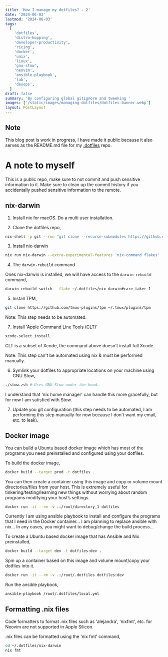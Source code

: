 ```yaml
---
title: 'How I manage my dotfiles? - 2'
date: '2024-06-03'
lastmod: '2024-06-03'
tags:
  [
    'dotfiles',
    'distro-hopping',
    'developer-productivity',
    'ricing',
    'docker',
    'unix',
    'linux',
    'gnu-stow',
    'neovim',
    'ansible-playbook',
    'lab',
    'devops',
  ]
draft: false
summary: 'By configuring global gitignore and tweeking '
images: ['/static/images/managing-dotfiles/dotfiles-banner.webp']
layout: PostLayout
---
```


## Note

This blog post is work in progress, I have made it public because it also
serves as the README.md file for my [.dotfiles](https://github.com/shibisuriya/.dotfiles) repo.

# A note to myself

This is a public repo, make sure to not commit and push
sensitive information to it. Make sure to clean up the
commit history if you accidentally pushed sensitive
information to the remote.

## nix-darwin

1. Install nix for macOS. Do a multi user installation.

2. Clone the dotfiles repo,

```bash
nix-shell -p git --run "git clone --recurse-submodules https://github.com/shibisuriya/.dotfiles ~/.dotfiles"
```

3. Install nix-darwin

```bash
nix run nix-darwin --extra-experimental-features 'nix-command flakes' -- switch --flake ~/.dotfiles/nix-darwin#care_taker_1
```

4. The `darwin-rebuild` command

Ones nix-darwin is installed, we will have access to the
`darwin-rebuild` command,

```bash
darwin-rebuild switch --flake ~/.dotfiles/nix-darwin#care_taker_1
```

5. Install TPM,

```bash
git clone https://github.com/tmux-plugins/tpm ~/.tmux/plugins/tpm
```

Note: This step needs to be automated.

7. Install 'Apple Command Line Tools (CLT)'

```bash
xcode-select install
```

CLT is a subset of Xcode, the command above doesn't install full Xcode.

Note: This step can't be automated using nix & must be performed manually.

6. Symlink your dotfiles to appropriate locations on your
   machine using GNU Stow,

```bash
./stow.zsh # Uses GNU Stow under the hood.
```

I understand that 'nix home manager' can handle this more
gracefully, but for now I am satisfied with Stow.

7. Update you git configuration (this step needs to be
   automated, I am performing this step manually for now
   because I don't want my email, etc. to leak).

## Docker image

You can build a Ubuntu based docker image which has most of
the programs you need preinstalled and configured using your
dotfiles.

To build the docker image,

```bash
docker build --target prod -t dotfiles .
```

You can then create a container using this image and copy or
volume mount directories/files from your host. This is
extremely useful for tinkering/testing/learning new things
without worrying about random programs modifying your host’s
settings.

```bash
docker run -it --rm -v .:/root/directory_1 dotfiles
```

Currently I am using ansible playbook to install and
configure the programs that I need in the Docker
container... I am planning to replace ansible with nix... In
any cases, you might want to debug/change the build
process...

To create a Ubuntu based docker image that has Ansible and
Nix preinstalled,

```bash
docker build --target dev -t dotfiles:dev .
```

Spin up a container based on this image and volume
mount/copy your dotfiles into it.

```bash
docker run -it --rm -v .:/root/.dotfiles dotfiles:dev
```

Run the ansible playbook,

```bash
ansible-playbook /root/.dotfiles/local.yml
```

## Formatting .nix files

Code formatters to format .nix files such as 'alejandra', 'nixfmt', etc. for Neovim
are not supported in Apple Silicon.

.nix files can be formatted using the 'nix fmt' command,

```bash
cd ~/.dotfiles/nix-darwin
nix fmt
```
